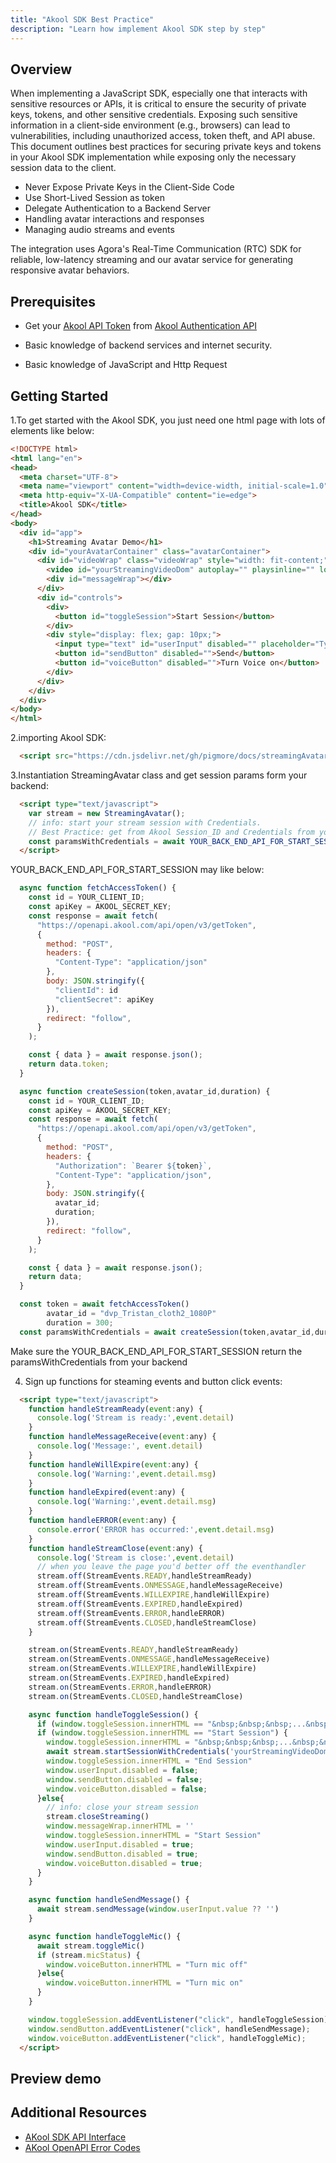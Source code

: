 ```yaml
---
title: "Akool SDK Best Practice"
description: "Learn how implement Akool SDK step by step"
---
```


## Overview

When implementing a JavaScript SDK, especially one that interacts with sensitive resources or APIs, it is critical to ensure the security of private keys, tokens, and other sensitive credentials. Exposing such sensitive information in a client-side environment (e.g., browsers) can lead to vulnerabilities, including unauthorized access, token theft, and API abuse. This document outlines best practices for securing private keys and tokens in your Akool SDK implementation while exposing only the necessary session data to the client.

- Never Expose Private Keys in the Client-Side Code
- Use Short-Lived Session as token
- Delegate Authentication to a Backend Server
- Handling avatar interactions and responses
- Managing audio streams and events

The integration uses Agora's Real-Time Communication (RTC) SDK for reliable, low-latency streaming and our avatar service for generating responsive avatar behaviors.

## Prerequisites

- Get your [Akool API Token](https://www.akool.com) from [Akool Authentication API](/authentication/usage#get-the-token)

- Basic knowledge of backend services and internet security.

- Basic knowledge of JavaScript and Http Request

## Getting Started

1.To get started with the Akool SDK, you just need one html page with lots of elements like below:

```html
<!DOCTYPE html>
<html lang="en">
<head>
  <meta charset="UTF-8">
  <meta name="viewport" content="width=device-width, initial-scale=1.0">
  <meta http-equiv="X-UA-Compatible" content="ie=edge">
  <title>Akool SDK</title>
</head>
<body>
  <div id="app">
    <h1>Streaming Avatar Demo</h1>
    <div id="yourAvatarContainer" class="avatarContainer">
      <div id="videoWrap" class="videoWrap" style="width: fit-content;">
        <video id="yourStreamingVideoDom" autoplay="" playsinline="" loop=""></video>
        <div id="messageWrap"></div>
      </div>
      <div id="controls">
        <div>
          <button id="toggleSession">Start Session</button>
        </div>
        <div style="display: flex; gap: 10px;">
          <input type="text" id="userInput" disabled="" placeholder="Type anything to communicate with the avatar...">
          <button id="sendButton" disabled="">Send</button>
          <button id="voiceButton" disabled="">Turn Voice on</button>
        </div>
      </div>
    </div>
  </div>
</body>
</html>
```
2.importing Akool SDK:

```html
  <script src="https://cdn.jsdelivr.net/gh/pigmore/docs/streamingAvatar-min.js"></script>
```

3.Instantiation StreamingAvatar class and get session params form your backend:

```html
  <script type="text/javascript">
    var stream = new StreamingAvatar();
    // info: start your stream session with Credentials.
    // Best Practice: get from Akool Session_ID and Credentials from your backend service.
    const paramsWithCredentials = await YOUR_BACK_END_API_FOR_START_SESSION()
  </script>
```
<Tip> YOUR_BACK_END_API_FOR_START_SESSION may like below:</Tip>

```js
  async function fetchAccessToken() {
    const id = YOUR_CLIENT_ID;
    const apiKey = AKOOL_SECRET_KEY;
    const response = await fetch(
      "https://openapi.akool.com/api/open/v3/getToken",
      {
        method: "POST",
        headers: {
          "Content-Type": "application/json"
        },
        body: JSON.stringify({
          "clientId": id
          "clientSecret": apiKey
        }),
        redirect: "follow",
      }
    );

    const { data } = await response.json();
    return data.token;
  }

  async function createSession(token,avatar_id,duration) {
    const id = YOUR_CLIENT_ID;
    const apiKey = AKOOL_SECRET_KEY;
    const response = await fetch(
      "https://openapi.akool.com/api/open/v3/getToken",
      {
        method: "POST",
        headers: {
          "Authorization": `Bearer ${token}`,
          "Content-Type": "application/json",
        },
        body: JSON.stringify({
          avatar_id;
          duration;
        }),
        redirect: "follow",
      }
    );

    const { data } = await response.json();
    return data;
  }

  const token = await fetchAccessToken()
        avatar_id = "dvp_Tristan_cloth2_1080P"
        duration = 300;
  const paramsWithCredentials = await createSession(token,avatar_id,duration)
```
<Note> Make sure the YOUR_BACK_END_API_FOR_START_SESSION return the paramsWithCredentials from your backend </Note>

4. Sign up functions for steaming events and button click events:

```html
  <script type="text/javascript">
    function handleStreamReady(event:any) {
      console.log('Stream is ready:',event.detail)
    }
    function handleMessageReceive(event:any) {
      console.log('Message:', event.detail)
    }
    function handleWillExpire(event:any) {
      console.log('Warning:',event.detail.msg)
    }
    function handleExpired(event:any) {
      console.log('Warning:',event.detail.msg)
    }
    function handleERROR(event:any) {
      console.error('ERROR has occurred:',event.detail.msg)
    }
    function handleStreamClose(event:any) {
      console.log('Stream is close:',event.detail)
      // when you leave the page you'd better off the eventhandler
      stream.off(StreamEvents.READY,handleStreamReady)
      stream.off(StreamEvents.ONMESSAGE,handleMessageReceive)
      stream.off(StreamEvents.WILLEXPIRE,handleWillExpire)
      stream.off(StreamEvents.EXPIRED,handleExpired)
      stream.off(StreamEvents.ERROR,handleERROR)
      stream.off(StreamEvents.CLOSED,handleStreamClose)
    }

    stream.on(StreamEvents.READY,handleStreamReady)
    stream.on(StreamEvents.ONMESSAGE,handleMessageReceive)
    stream.on(StreamEvents.WILLEXPIRE,handleWillExpire)
    stream.on(StreamEvents.EXPIRED,handleExpired)
    stream.on(StreamEvents.ERROR,handleERROR)
    stream.on(StreamEvents.CLOSED,handleStreamClose)

    async function handleToggleSession() {
      if (window.toggleSession.innerHTML == "&nbsp;&nbsp;&nbsp;...&nbsp;&nbsp;&nbsp;") return
      if (window.toggleSession.innerHTML == "Start Session") {
        window.toggleSession.innerHTML = "&nbsp;&nbsp;&nbsp;...&nbsp;&nbsp;&nbsp;"
        await stream.startSessionWithCredentials('yourStreamingVideoDom',paramsWithCredentials)
        window.toggleSession.innerHTML = "End Session"
        window.userInput.disabled = false;
        window.sendButton.disabled = false;
        window.voiceButton.disabled = false;
      }else{
        // info: close your stream session
        stream.closeStreaming()
        window.messageWrap.innerHTML = ''
        window.toggleSession.innerHTML = "Start Session"
        window.userInput.disabled = true;
        window.sendButton.disabled = true;
        window.voiceButton.disabled = true;
      }
    }

    async function handleSendMessage() {
      await stream.sendMessage(window.userInput.value ?? '')
    }

    async function handleToggleMic() {
      await stream.toggleMic()
      if (stream.micStatus) {
        window.voiceButton.innerHTML = "Turn mic off"
      }else{
        window.voiceButton.innerHTML = "Turn mic on"
      }
    }

    window.toggleSession.addEventListener("click", handleToggleSession);
    window.sendButton.addEventListener("click", handleSendMessage);
    window.voiceButton.addEventListener("click", handleToggleMic);
  </script>
```

## Preview demo

## Additional Resources
- [AKool SDK API Interface](/implementation-guide/jssdk-api)
- [AKool OpenAPI Error Codes](/ai-tools-suite/live-avatar#response-code-description)
